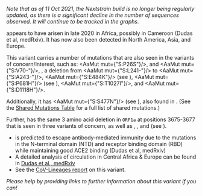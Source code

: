 
_Note that as of 11 Oct 2021, the Nextstrain build is no longer being regularly updated, as there is a significant decline in the number of sequences observed. It will continue to be tracked in the graphs._

<VarOrLin name="20A/S:126A"/> appears to have arisen in late 2020 in Africa, possibly in Cameroon (<LinkExternal href="https://www.medrxiv.org/content/10.1101/2021.05.04.21256637v1">Dudas et al, medRxiv</LinkExternal>). It has now also been detected in North America, Asia, and Europe.

This variant carries a number of mutations that are also seen in the variants of concern/interest, such as: <AaMut mut={"S:P26S"}/>, <Mut name="S:H69-"/> and <AaMut mut={"S:V70-"}/>, <Mut name="S:Y144-"/>, a deletion from <AaMut mut={"S:L241-"}/> to <AaMut mut={"S:A243-"}/>, <AaMut mut={"S:E484K"}/> (see <Mut name="S:E484"/>), <AaMut mut={"S:P681H"}/> (see <Mut name="S:P681"/>), <AaMut mut={"S:T1027I"}/>, and <AaMut mut={"S:D1118H"}/>.

Additionally, it has <AaMut mut={"S:S477N"}/> (see <Mut name="S:S477"/>), also found in <VarOrLin name="20A.EU2" prefix=""/>. (See the [Shared Mutations Table](/shared-mutations) for a full list of shared mutations.)

Further, <VarOrLin name="20A/S:126A" prefix=""/> has the same 3 amino acid deletion in `ORF1a` at positions 3675-3677 that is seen in three variants of concern, as well as <VarOrLin name="21D (Eta)" prefix=""/>, <VarOrLin name="21F (Iota)" prefix=""/>, and <VarOrLin name="21G (Lambda)" prefix=""/> (see <Mut name="ORF1a:S3675"/>).

- <VarOrLin name="20A/S:126A" prefix=""/> is predicted to escape antibody-mediated immunity due to the mutations in the N-terminal domain (NTD) and receptor binding domain (RBD) while maintaining good ACE2 binding (<LinkExternal href="https://www.medrxiv.org/content/10.1101/2021.05.04.21256637v1">Dudas et al, medRxiv</LinkExternal>)
- A detailed analysis of circulation in Central Africa & Europe can be found in [Dudas et al., medRxiv](https://www.medrxiv.org/content/10.1101/2021.05.04.21256637v1)
- See the [CoV-Lineages report](https://cov-lineages.org/lineages/lineage_B.1.620.html) on this variant.

_Please help by providing links to further information about this variant if you can!_
